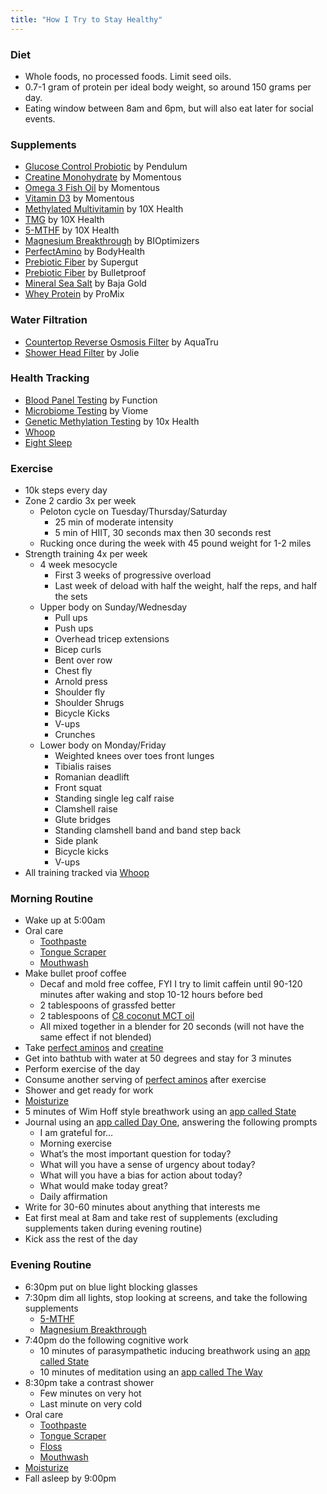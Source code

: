 ```yaml
---
title: "How I Try to Stay Healthy"
---
```


### Diet

- Whole foods, no processed foods. Limit seed oils.
- 0.7-1 gram of protein per ideal body weight, so around 150 grams per day. 
- Eating window between 8am and 6pm, but will also eat later for social events.  

### Supplements

- [Glucose Control Probiotic](https://pendulumlife.com/products/pendulum-glucose-control-2-og) by Pendulum
- [Creatine Monohydrate](https://a.co/d/aUD3imc) by Momentous
- [Omega 3 Fish Oil](https://a.co/d/fTlqdxr) by Momentous
- [Vitamin D3](https://www.livemomentous.com/products/vitamin-d3-2000-iu) by Momentous
- [Methylated Multivitamin](https://a.co/d/cTGsHFW) by 10X Health
- [TMG](https://a.co/d/2YKdRYk) by 10X Health 
- [5-MTHF](https://a.co/d/4PTGZeq) by 10X Health
- [Magnesium Breakthrough](https://a.co/d/7k1WBv4) by BIOptimizers
- [PerfectAmino](https://a.co/d/647Du5X) by BodyHealth
- [Prebiotic Fiber](https://a.co/d/g90viZU) by Supergut
- [Prebiotic Fiber](https://a.co/d/66gklUc) by Bulletproof
- [Mineral Sea Salt](https://a.co/d/bEIgQMg) by Baja Gold
- [Whey Protein](https://a.co/d/1OpQr8g) by ProMix

### Water Filtration

- [Countertop Reverse Osmosis Filter](https://aquatruwater.com/) by AquaTru
- [Shower Head Filter](https://jolieskinco.com/) by Jolie

### Health Tracking

- [Blood Panel Testing](https://www.functionhealth.com/) by Function
- [Microbiome Testing](https://www.viome.com/products/full-body-intelligence) by Viome 
- [Genetic Methylation Testing](https://shop.10xhealthsystem.com/products/10x-health-gene-testing-kit?utm_source=products-page) by 10x Health
- [Whoop](https://www.whoop.com/us/en/)
- [Eight Sleep](https://www.eightsleep.com/)

### Exercise

- 10k steps every day
- Zone 2 cardio 3x per week
    - Peloton cycle on Tuesday/Thursday/Saturday
        - 25 min of moderate intensity
        - 5 min of HIIT, 30 seconds max then 30 seconds rest
    - Rucking once during the week with 45 pound weight for 1-2 miles
- Strength training 4x per week
    - 4 week mesocycle
        - First 3 weeks of progressive overload
        - Last week of deload with half the weight, half the reps, and half the sets
    - Upper body on Sunday/Wednesday
        - Pull ups
        - Push ups
        - Overhead tricep extensions
        - Bicep curls
        - Bent over row 
        - Chest fly
        - Arnold press 
        - Shoulder fly
        - Shoulder Shrugs
        - Bicycle Kicks
        - V-ups
        - Crunches
    - Lower body on Monday/Friday
        - Weighted knees over toes front lunges
        - Tibialis raises
        - Romanian deadlift
        - Front squat
        - Standing single leg calf raise 
        - Clamshell raise 
        - Glute bridges
        - Standing clamshell band and band step back 
        - Side plank
        - Bicycle kicks 
        - V-ups 
- All training tracked via [Whoop](https://www.whoop.com/us/en/)

### Morning Routine

- Wake up at 5:00am
- Oral care 
    - [Toothpaste](https://a.co/d/7hZ3JRn) 
    - [Tongue Scraper](https://a.co/d/1pNk2Nu)
    - [Mouthwash](https://a.co/d/dEXJS8g)
- Make bullet proof coffee
    - Decaf and mold free coffee, FYI I try to limit caffein until 90-120 minutes after waking and stop 10-12 hours before bed
    - 2 tablespoons of grassfed better 
    - 2 tablespoons of [C8 coconut MCT oil](https://a.co/d/61a0Cl7) 
    - All mixed together in a blender for 20 seconds (will not have the same effect if not blended)
- Take [perfect aminos](https://a.co/d/647Du5X) and [creatine](https://a.co/d/aUD3imc)
- Get into bathtub with water at 50 degrees and stay for 3 minutes 
- Perform exercise of the day 
- Consume another serving of [perfect aminos](https://a.co/d/647Du5X) after exercise
- Shower and get ready for work 
- [Moisturize](https://a.co/d/9C2UnAe)
- 5 minutes of Wim Hoff style breathwork using an [app called State](https://www.shiftstate.io/)
- Journal using an [app called Day One](https://dayoneapp.com/), answering the following prompts
    - I am grateful for...
    - Morning exercise 
    - What's the most important question for today?
    - What will you have a sense of urgency about today?
    - What will you have a bias for action about today? 
    - What would make today great? 
    - Daily affirmation
- Write for 30-60 minutes about anything that interests me 
- Eat first meal at 8am and take rest of supplements (excluding supplements taken during evening routine)
- Kick ass the rest of the day

### Evening Routine

- 6:30pm put on blue light blocking glasses
- 7:30pm dim all lights, stop looking at screens, and take the following supplements 
    - [5-MTHF](https://a.co/d/4PTGZeq)
    - [Magnesium Breakthrough](https://a.co/d/7k1WBv4)
- 7:40pm do the following cognitive work
    - 10 minutes of parasympathetic inducing breathwork  using an [app called State](https://www.shiftstate.io/)
    - 10 minutes of meditation using an [app called The Way](https://www.thewayapp.com/?source=us_traffic)
- 8:30pm take a contrast shower 
    - Few minutes on very hot 
    - Last minute on very cold
- Oral care 
    - [Toothpaste](https://a.co/d/7hZ3JRn) 
    - [Tongue Scraper](https://a.co/d/1pNk2Nu)
    - [Floss](https://a.co/d/7PgC1HM)
    - [Mouthwash](https://a.co/d/dEXJS8g)
- [Moisturize](https://a.co/d/g4Ji7sW)
- Fall asleep by 9:00pm